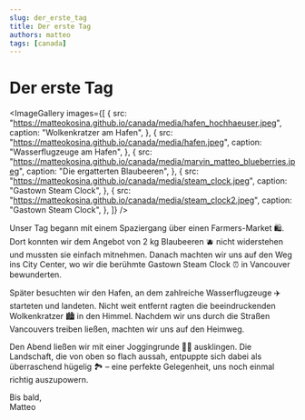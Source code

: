```yaml
---
slug: der_erste_tag
title: Der erste Tag
authors: matteo
tags: [canada]
---
```


# Der erste Tag


<ImageGallery
  images={[
    {
      src: "https://matteokosina.github.io/canada/media/hafen_hochhaeuser.jpeg",
      caption: "Wolkenkratzer am Hafen",
    },
    {
      src: "https://matteokosina.github.io/canada/media/hafen.jpeg",
      caption: "Wasserflugzeuge am Hafen",
    },
    {
      src: "https://matteokosina.github.io/canada/media/marvin_matteo_blueberries.jpeg",
      caption: "Die ergatterten Blaubeeren",
    },
    {
      src: "https://matteokosina.github.io/canada/media/steam_clock.jpeg",
      caption: "Gastown Steam Clock",
    },
    {
      src: "https://matteokosina.github.io/canada/media/steam_clock2.jpeg",
      caption: "Gastown Steam Clock",
    },
  ]}
/>

Unser Tag begann mit einem Spaziergang über einen Farmers-Market 🛍️. Dort konnten wir dem Angebot von 2 kg Blaubeeren 🫐 nicht widerstehen und mussten sie einfach mitnehmen. Danach machten wir uns auf den Weg ins City Center, wo wir die berühmte Gastown Steam Clock ⏰ in Vancouver bewunderten.

Später besuchten wir den Hafen, an dem zahlreiche Wasserflugzeuge ✈️ starteten und landeten. Nicht weit entfernt ragten die beeindruckenden Wolkenkratzer 🏙️ in den Himmel. Nachdem wir uns durch die Straßen Vancouvers treiben ließen, machten wir uns auf den Heimweg.

Den Abend ließen wir mit einer Joggingrunde 🏃‍♂️ ausklingen. Die Landschaft, die von oben so flach aussah, entpuppte sich dabei als überraschend hügelig 🏞️ – eine perfekte Gelegenheit, uns noch einmal richtig auszupowern.

Bis bald,  
Matteo
